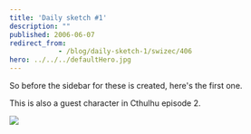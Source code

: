 ```yaml
---
title: 'Daily sketch #1'
description: ""
published: 2006-06-07
redirect_from: 
            - /blog/daily-sketch-1/swizec/406
hero: ../../../defaultHero.jpg
---
```


So before the sidebar for these is created, here's the first one.

This is also a guest character in Cthulhu episode 2.

![](/includes/editor_upload/Image/sketches/kscan_0131.png)
